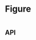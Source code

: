 
<Meta title="Components/Figure" component={Figure} />

# Figure

<Preview>
  <Story name="Base component">
    <Figure
      caption={knobs.text('caption', 'Lorem ipsum dolor sit amet', 'Copy')}
      theme={knobs.select('theme', ['dark', 'light'], 'dark', 'Presentation')}
    >
      <Image
        altText="Lorem ipsum dolor sit amet"
        large={knobs.text(
          'large',
          'https://www.aesop.com/medias/GelCleanser-640x640.png?context=bWFzdGVyfGltYWdlc3w1MzE5NTl8aW1hZ2UvcG5nfGltYWdlcy9oOTUvaGNkLzg4MDc3OTc4NTAxNDIucG5nfGM3NTNhYjdkMWNiOTRhNWZhNDA0NWExZWJiODMxN2VhNzEyY2ZkNGUyYzc4ZWVkZDRjYTIzMzZmZTRlOGYxNjM',
          'Image',
        )}
        medium={knobs.text(
          'medium',
          'https://www.aesop.com/medias/GelCleanser-640x640.png?context=bWFzdGVyfGltYWdlc3w1MzE5NTl8aW1hZ2UvcG5nfGltYWdlcy9oOTUvaGNkLzg4MDc3OTc4NTAxNDIucG5nfGM3NTNhYjdkMWNiOTRhNWZhNDA0NWExZWJiODMxN2VhNzEyY2ZkNGUyYzc4ZWVkZDRjYTIzMzZmZTRlOGYxNjM',
          'Image',
        )}
        small={knobs.text(
          'small',
          'https://www.aesop.com/medias/GelCleanser-640x640.png?context=bWFzdGVyfGltYWdlc3w1MzE5NTl8aW1hZ2UvcG5nfGltYWdlcy9oOTUvaGNkLzg4MDc3OTc4NTAxNDIucG5nfGM3NTNhYjdkMWNiOTRhNWZhNDA0NWExZWJiODMxN2VhNzEyY2ZkNGUyYzc4ZWVkZDRjYTIzMzZmZTRlOGYxNjM',
          'Image',
        )}
      />
    </Figure>
  </Story>
</Preview>

## API

<Props of={Figure} />
